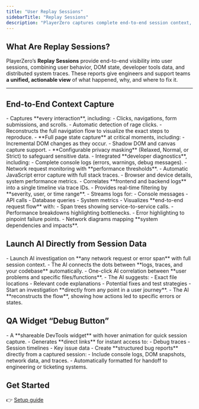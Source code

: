```yaml
---
title: "User Replay Sessions"
sidebarTitle: "Replay Sessions"
description: "PlayerZero captures complete end-to-end session context, correlating user actions, system data, and code insights for faster debugging and resolution."
---
```


## What Are Replay Sessions?

PlayerZero’s **Replay Sessions** provide end-to-end visibility into user sessions, combining user behavior, DOM state, developer tools data, and distributed system traces.  These reports give engineers and support teams **a unified, actionable view** of what happened, why, and where to fix it.

---

## End-to-End Context Capture

<AccordionGroup>

<Accordion title="User Actions">
- Captures **every interaction**, including:  
  - Clicks, navigations, form submissions, and scrolls.  
  - Automatic detection of rage clicks. 
  - Reconstructs the full navigation flow to visualize the exact steps to reproduce.  
</Accordion>

<Accordion title="DOM Snapshots">
- **Full page state capture** at critical moments, including:  
  - Incremental DOM changes as they occur.  
  - Shadow DOM and canvas capture support.  
  - **Configurable privacy masking** (Relaxed, Normal, or Strict) to safeguard sensitive data.  
</Accordion>

<Accordion title="DevTools Context">
- Integrated **developer diagnostics**, including:  
  - Complete console logs (errors, warnings, debug messages).  
  - Network request monitoring with **performance thresholds**.  
  - Automatic JavaScript error capture with full stack traces.  
  - Browser and device details, system performance metrics.  
</Accordion>

<Accordion title="Unified Log View">
- Correlates **frontend and backend logs** into a single timeline via trace IDs.  
- Provides real-time filtering by **severity, user, or time range**.  
- Streams logs for:  
  - Console messages  
  - API calls  
  - Database queries  
  - System metrics  
</Accordion>

<Accordion title="Distributed Trace Visualization">
- Visualizes **end-to-end request flow** with:  
  - Span trees showing service-to-service calls.  
  - Performance breakdowns highlighting bottlenecks.  
  - Error highlighting to pinpoint failure points.  
  - Network diagrams mapping **system dependencies and impacts**.  
</Accordion>

</AccordionGroup>


## Launch AI Directly from Session Data

<AccordionGroup>

<Accordion title="‘Find in My Code’ Button">
- Launch AI investigation on **any network request or error span** with full session context.  
- The AI connects the dots between **logs, traces, and your codebase** automatically.  
</Accordion>

<Accordion title="‘Debug’ Button on Issues">
- One-click AI correlation between **user problems and specific files/functions**.  
- The AI suggests:  
  - Exact file locations  
  - Relevant code explanations  
  - Potential fixes and test strategies  
</Accordion>

<Accordion title="Session Timeline Integration">
- Start an investigation **directly from any point in a user journey**.  
- The AI **reconstructs the flow**, showing how actions led to specific errors or states.  
</Accordion>

</AccordionGroup>


## QA Widget “Debug Button”

<AccordionGroup>

<Accordion title="Session Sharing and Capture">
- A **shareable DevTools widget** with hover animation for quick session capture.  
- Generates **direct links** for instant access to:  
  - Debug traces  
  - Session timelines  
  - Key issue data  
</Accordion>

<Accordion title="Modal Interface for Issue Reporting">
- Create **structured bug reports** directly from a captured session:  
  - Include console logs, DOM snapshots, network data, and traces.  
  - Automatically formatted for handoff to engineering or ticketing systems.  
</Accordion>

</AccordionGroup>

## Get Started

👉 [Setup guide](/developer-guide/quickstart-guide)
